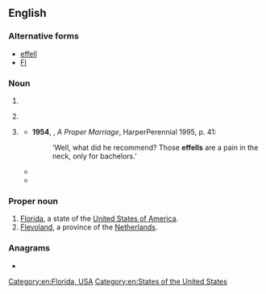 {{also|fl|Fl|fl.|Fl.|ﬂ}}
==English==

===Alternative forms===
* [[effell]]
* [[Fl]]

===Noun===
{{en-noun}}

# {{abbreviation of|foreign language|lang=en}}
# {{label|en|aviation}} {{abbreviation of|lang=en|flight level}}
# {{lb|en|slang|now|chiefly|historical}} {{abbreviation of|French letter|lang=en}}
#* '''1954''', {{w|Doris Lessing}}, ''A Proper Marriage'', HarperPerennial 1995, p. 41:
#*: ‘Well, what did he recommend? Those '''effells''' are a pain in the neck, only for bachelors.’
#* {{quote-text|year=2005|author=Shilpa Agarwal|title=Haunting Bombay|passage=Used and discarded '''Fls'''–French letters–floated in the slime, little opaque vessels carrying human seed into oblivion.}}
#* {{quote-text|year=2012|author=Ian McCall|title=Going Going Gone|page=94|passage=You could buy '''FLs''' quietly in chemists' shops and often in barber shops.}}

===Proper noun===
{{en-proper noun}}

# [[Florida]], a state of the [[United States of America]].
# [[Flevoland]], a province of the [[Netherlands]].

===Anagrams===
* {{anagrams|en|LF|lf}}

[[Category:en:Florida, USA]]
[[Category:en:States of the United States]]
